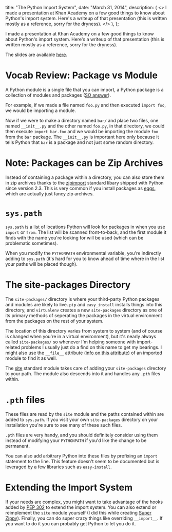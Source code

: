   title: "The Python Import System",
  date: "March 31, 2014",
  description: (
    <>
      I made a presentation at Khan Academy on a few good things to know about
      Python's import system. Here's a writeup of that presentation (this is
      written mostly as a reference, sorry for the dryness).
    </>
  ),
};

I made a presentation at Khan Academy on a few good things to know about Python's import system. Here's a writeup of that presentation (this is written mostly as a reference, sorry for the dryness).

The slides are available [here](https://docs.google.com/presentation/d/18JO4L9HRY9UJypAW49vj4QnCgl_MoseKxPpE9PKlrg4/edit?usp=sharing).

# Vocab Review: Package vs Module

A Python module is a single file that you can import, a Python package is a collection of modules and packages ([SO answer](http://stackoverflow.com/a/7948504)).

For example, if we made a file named `foo.py` and then executed `import foo`, we would be importing a module.

Now if we were to make a directory named `bar/` and place two files, one named `__init__.py` and the other named `foo.py`, in that directory, we could then execute `import bar.foo` and we would be importing the module `foo` from the `bar` package. The `__init__.py` is important here only because it tells Python that `bar` is a package and not just some random directory.

# Note: Packages can be Zip Archives

Instead of containing a package within a directory, you can also store them in zip archives thanks to the [zipimport](https://docs.python.org/2/library/zipimport.html) standard libary shipped with Python since version 2.3. This is very common if you install packages as [eggs](http://stackoverflow.com/a/2051195), which are actually just fancy zip archives.

# `sys.path`

`sys.path` is a list of locations Python will look for packages in when you use `import` or `from`. The list will be scanned front-to-back, and the first module it finds with the name you're looking for will be used (which can be problematic sometimes).

When you modify the `PYTHONPATH` environmental variable, you're indirectly adding to `sys.path` (it's hard for you to know ahead of time where in the list your paths will be placed though).

# The site-packages Directory

The `site-packages/` directory is where your third-party Python packages and modules are likely to live. `pip` and `easy_install` installs things into this directory, and `virtualenv` creates a new `site-packages` directory as one of its primary methods of seperating the packages in the virtual environment from the packages on the rest of your system.

The location of this directory varies from system to system (and of course is changed when you're in a virtual environment), but it's nearly always called `site-packages/` so whenever I'm helping someone with import-related problems I usually just do a find on this name to get my bearings. I might also use the `__file__` attribute ([info on this attribute](http://stackoverflow.com/a/9271479)) of an imported module to find it as well.

The [site](https://docs.python.org/2/library/site.html) standard module takes care of adding your `site-packages` directory to your path. The module also descends into it and handles any `.pth` files within.

# `.pth` files

These files are read by the `site` module and the paths contained within are added to `sys.path`. If you visit your own `site-packages` directory on your installation you're sure to see many of these such files.

`.pth` files are very handy, and you should definitely consider using them instead of modifying your `PYTHONPATH` if you'd like the change to be permanent.

You can also add arbitrary Python into these files by prefixing an `import` statement to the line. This feature doesn't seem to be documented but is leveraged by a few libraries such as `easy-install`.

# Extending the Import System

If your needs are complex, you might want to take advantage of the hooks added by [PEP 302](http://legacy.python.org/dev/peps/pep-0302/) to extend the import system. You can also extend or reimplement the `site` module yourself (I did this while creating [Super Zippy](https://github.com/itsjohncs/superzippy)). Finally, you can do super crazy things like overriding `__import__`. If you want to do it you can probably get Python to let you do it.

